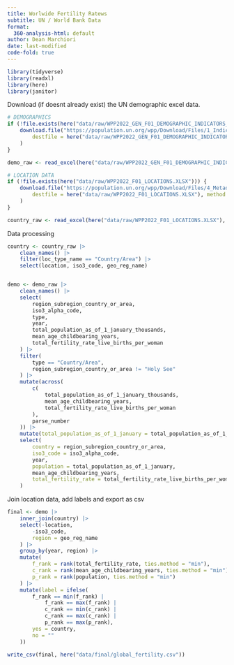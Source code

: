 ```yaml
---
title: Worlwide Fertility Ratews
subtitle: UN / World Bank Data
format:
  360-analysis-html: default
author: Dean Marchiori
date: last-modified
code-fold: true
---
```


```r
library(tidyverse)
library(readxl)
library(here)
library(janitor)
```

Download (if doesnt already exist) the UN demographic excel data. 

```r
# DEMOGRAPHICS
if (!file.exists(here("data/raw/WPP2022_GEN_F01_DEMOGRAPHIC_INDICATORS_REV1.xlsx"))) {
    download.file("https://population.un.org/wpp/Download/Files/1_Indicators%20(Standard)/EXCEL_FILES/1_General/WPP2022_GEN_F01_DEMOGRAPHIC_INDICATORS_REV1.xlsx",
        destfile = here("data/raw/WPP2022_GEN_F01_DEMOGRAPHIC_INDICATORS_REV1.xlsx"), method = "auto"
    )
}

demo_raw <- read_excel(here("data/raw/WPP2022_GEN_F01_DEMOGRAPHIC_INDICATORS_REV1.xlsx"), skip = 16, guess_max = 2000)

# LOCATION DATA
if (!file.exists(here("data/raw/WPP2022_F01_LOCATIONS.XLSX"))) {
    download.file("https://population.un.org/wpp/Download/Files/4_Metadata/WPP2022_F01_LOCATIONS.XLSX",
        destfile = here("data/raw/WPP2022_F01_LOCATIONS.XLSX"), method = "auto"
    )
}

country_raw <- read_excel(here("data/raw/WPP2022_F01_LOCATIONS.XLSX"), sheet = "DB")

```

Data processing 

```r

country <- country_raw |>
    clean_names() |>
    filter(loc_type_name == "Country/Area") |>
    select(location, iso3_code, geo_reg_name)


demo <- demo_raw |>
    clean_names() |>
    select(
        region_subregion_country_or_area,
        iso3_alpha_code,
        type,
        year,
        total_population_as_of_1_january_thousands,
        mean_age_childbearing_years,
        total_fertility_rate_live_births_per_woman
    ) |>
    filter(
        type == "Country/Area",
        region_subregion_country_or_area != "Holy See"
    ) |>
    mutate(across(
        c(
            total_population_as_of_1_january_thousands,
            mean_age_childbearing_years,
            total_fertility_rate_live_births_per_woman
        ),
        parse_number
    )) |>
    mutate(total_population_as_of_1_january = total_population_as_of_1_january_thousands * 1000) |>
    select(
        country = region_subregion_country_or_area,
        iso3_code = iso3_alpha_code,
        year,
        population = total_population_as_of_1_january,
        mean_age_childbearing_years,
        total_fertility_rate = total_fertility_rate_live_births_per_woman
    )

```

Join location data, add labels and export as csv

```r
final <- demo |>
    inner_join(country) |>
    select(-location,
        -iso3_code,
        region = geo_reg_name
    ) |>
    group_by(year, region) |>
    mutate(
        f_rank = rank(total_fertility_rate, ties.method = "min"),
        c_rank = rank(mean_age_childbearing_years, ties.method = "min"),
        p_rank = rank(population, ties.method = "min")
    ) |>
    mutate(label = ifelse(
        f_rank == min(f_rank) |
            f_rank == max(f_rank) |
            c_rank == min(c_rank) |
            c_rank == max(c_rank) |
            p_rank == max(p_rank),
        yes = country,
        no = ""
    ))

write_csv(final, here("data/final/global_fertility.csv"))
```



